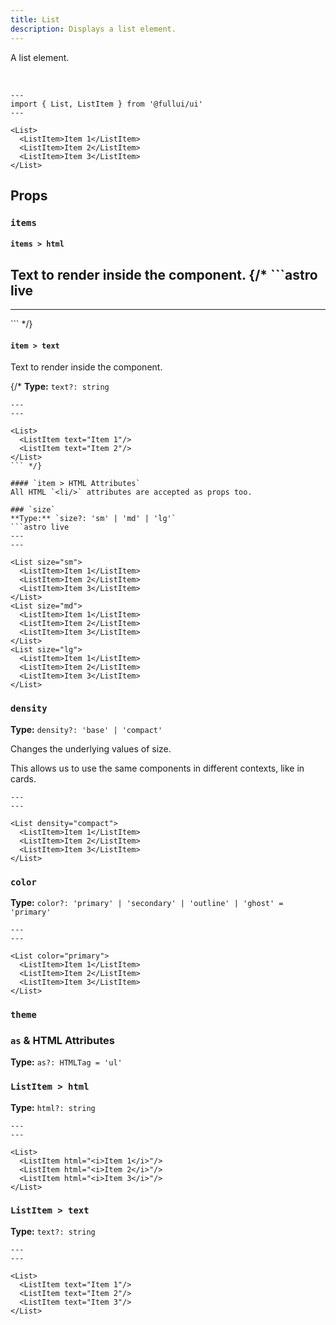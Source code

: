 ```yaml
---
title: List
description: Displays a list element.
---
```


A list element.

<br/>
  
```astro live
---
import { List, ListItem } from '@fullui/ui'
---

<List>
  <ListItem>Item 1</ListItem>
  <ListItem>Item 2</ListItem>
  <ListItem>Item 3</ListItem>
</List>
```

## Props
### `items`
#### `items > html`
Text to render inside the component.
{/* ```astro live
---
---

<List>
  <ListItem html="<i>Item 1</i>"/>
  <ListItem html="<i>Item 2</i>"/>
</List>
``` */}

#### `item > text`
Text to render inside the component.

{/* 
**Type:** `text?: string`
```astro live
---
---

<List>
  <ListItem text="Item 1"/>
  <ListItem text="Item 2"/>
</List>
``` */}

#### `item > HTML Attributes`
All HTML `<li/>` attributes are accepted as props too.

### `size`
**Type:** `size?: 'sm' | 'md' | 'lg'`
```astro live
---
---

<List size="sm">
  <ListItem>Item 1</ListItem>
  <ListItem>Item 2</ListItem>
  <ListItem>Item 3</ListItem>
</List>
<List size="md">
  <ListItem>Item 1</ListItem>
  <ListItem>Item 2</ListItem>
  <ListItem>Item 3</ListItem>
</List>
<List size="lg">
  <ListItem>Item 1</ListItem>
  <ListItem>Item 2</ListItem>
  <ListItem>Item 3</ListItem>
</List>
```

### `density`
**Type:** `density?: 'base' | 'compact'`

Changes the underlying values of size.

This allows us to use the same components in different contexts, like in cards.

```astro live
---
---

<List density="compact">
  <ListItem>Item 1</ListItem>
  <ListItem>Item 2</ListItem>
  <ListItem>Item 3</ListItem>
</List>
```

### `color`
**Type:** `color?: 'primary' | 'secondary' | 'outline' | 'ghost' = 'primary'`
```astro live
---
---

<List color="primary">
  <ListItem>Item 1</ListItem>
  <ListItem>Item 2</ListItem>
  <ListItem>Item 3</ListItem>
</List>
```

### `theme`
<Theming/>

### `as` & HTML Attributes
**Type:** `as?: HTMLTag = 'ul'`
<AsProp/>

### `ListItem > html`
**Type:** `html?: string`
```astro live
---
---

<List>
  <ListItem html="<i>Item 1</i>"/>
  <ListItem html="<i>Item 2</i>"/>
  <ListItem html="<i>Item 3</i>"/>
</List>
```

### `ListItem > text`
**Type:** `text?: string`
```astro live
---
---

<List>
  <ListItem text="Item 1"/>
  <ListItem text="Item 2"/>
  <ListItem text="Item 3"/>
</List>
```